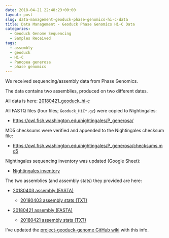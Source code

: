 ```yaml
---
date: 2018-04-21 22:48:23+00:00
layout: post
slug: data-management-geoduck-phase-genomics-hi-c-data
title: Data Management - Geoduck Phase Genomics Hi-C Data
categories:
  - Geoduck Genome Sequencing
  - Samples Received
tags:
  - assembly
  - geoduck
  - Hi-C
  - Panopea generosa
  - phase genomics
---
```


We received sequencing/assembly data from Phase Genomics.

The data contains two assemblies, produced on two different dates.

All data is here: [20180421_geoduck_hi-c](https://owl.fish.washington.edu/Athaliana/20180421_geoduck_hi-c/)

All FASTQ files (four files; `Geoduck_HiC*.gz`) were copied to Nightingales:





  * [https://owl.fish.washington.edu/nightingales/P_generosa/](http://owl.fish.washington.edu/nightingales/P_generosa/)



MD5 checksums were verified and appended to the Nightingales checksum file:



  * [https://owl.fish.washington.edu/nightingales/P_generosa/checksums.md5](http://owl.fish.washington.edu/nightingales/P_generosa/checksums.md5)



Nightingales sequencing inventory was updated (Google Sheet):



  * [Nightingales inventory](https://docs.google.com/spreadsheets/d/1_XqIOPVHSBVGscnjzDSWUeRL7HUHXfaHxVzec-I-8Xk/edit?usp=sharing)



The two assemblies (and assembly stats) they provided are here:



  * [20180403 assembly (FASTA)](https://owl.fish.washington.edu/Athaliana/20180421_geoduck_hi-c/Results/geoduck_roberts%20results%202018-04-03%2011%ef%80%a205%ef%80%a241.596285/PGA_assembly.fasta)



    * [20180403 assembly stats (TXT)](https://owl.fish.washington.edu/Athaliana/20180421_geoduck_hi-c/Results/geoduck_roberts%20results%202018-04-03%2011%ef%80%a205%ef%80%a241.596285/REPORT.txt)




  * [20180421 assembly (FASTA)](https://owl.fish.washington.edu/Athaliana/20180421_geoduck_hi-c/Results/geoduck_roberts%20results%202018-04-21%2018%ef%80%a209%ef%80%a204.514704/PGA_assembly.fasta)



    * [20180421 assembly stats (TXT)](https://owl.fish.washington.edu/Athaliana/20180421_geoduck_hi-c/Results/geoduck_roberts%20results%202018-04-21%2018%ef%80%a209%ef%80%a204.514704/REPORT.txt)





I've updated the [project-geoduck-genome GitHub wiki](https://github.com/RobertsLab/project-geoduck-genome/wiki/Assemblies) with this info.
